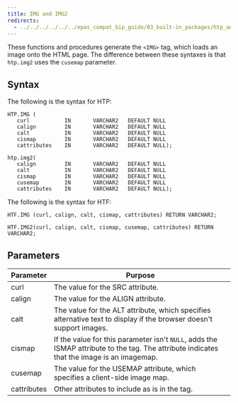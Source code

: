```yaml
---
title: IMG and IMG2
redirects:
  - ../../../../../../epas_compat_bip_guide/03_built-in_packages/htp_and_htf/img #generated for docs/epas/reorg-role-use-case-mode
---
```


These functions and procedures generate the `<IMG>` tag, which loads an image onto the HTML page. The difference between these syntaxes is that `htp.img2` uses the `cusemap` parameter.

## Syntax

The following is the syntax for HTP:

```
HTP.IMG (
   curl           IN       VARCHAR2   DEFAULT NULL
   calign         IN       VARCHAR2   DEFAULT NULL
   calt           IN       VARCHAR2   DEFAULT NULL
   cismap         IN       VARCHAR2   DEFAULT NULL
   cattributes    IN       VARCHAR2   DEFAULT NULL);

htp.img2(
   calign         IN       VARCHAR2   DEFAULT NULL
   calt           IN       VARCHAR2   DEFAULT NULL
   cismap         IN       VARCHAR2   DEFAULT NULL
   cusemap        IN       VARCHAR2   DEFAULT NULL
   cattributes    IN       VARCHAR2   DEFAULT NULL);
```

The following is the syntax for HTF:

```
HTF.IMG (curl, calign, calt, cismap, cattributes) RETURN VARCHAR2;

HTF.IMG2(curl, calign, calt, cismap, cusemap, cattributes) RETURN VARCHAR2;
```

## Parameters

| Parameter | Purpose  |
| --------- | -------- |
| curl | The value for the SRC attribute. |
| calign | The value for the ALIGN attribute. |
| calt | The value for the ALT attribute, which specifies alternative text to display if the browser doesn't support images. |
| cismap | If the value for this parameter isn't `NULL`, adds the ISMAP attribute to the tag. The attribute indicates that the image is an imagemap. |
| cusemap | The value for the USEMAP attribute, which specifies a client-side image map. |
| cattributes | Other attributes to include as is in the tag. |
